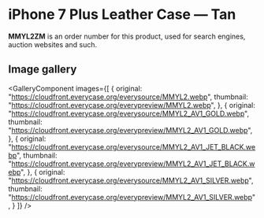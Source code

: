 
# iPhone 7 Plus Leather Case — Tan

<Callout type='info' emoji='👉🏻'>**MMYL2ZM** is an order number for this product, used for search engines, auction websites and such.</Callout>

## Image gallery

<GalleryComponent
    images={[
      {
        original: "https://cloudfront.everycase.org/everysource/MMYL2.webp",
        thumbnail: "https://cloudfront.everycase.org/everypreview/MMYL2.webp",
      },
      {
        original: "https://cloudfront.everycase.org/everysource/MMYL2_AV1_GOLD.webp",
        thumbnail: "https://cloudfront.everycase.org/everypreview/MMYL2_AV1_GOLD.webp",
      },
      {
        original: "https://cloudfront.everycase.org/everysource/MMYL2_AV1_JET_BLACK.webp",
        thumbnail: "https://cloudfront.everycase.org/everypreview/MMYL2_AV1_JET_BLACK.webp",
      },
      {
        original: "https://cloudfront.everycase.org/everysource/MMYL2_AV1_SILVER.webp",
        thumbnail: "https://cloudfront.everycase.org/everypreview/MMYL2_AV1_SILVER.webp",
      }
    ]}
  />
